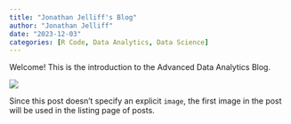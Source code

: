 ```yaml
---
title: "Jonathan Jelliff's Blog"
author: "Jonathan Jelliff"
date: "2023-12-03"
categories: [R Code, Data Analytics, Data Science]
---
```


Welcome! This is the introduction to the Advanced Data Analytics Blog.

![](thumbnail.jpg)

Since this post doesn't specify an explicit `image`, the first image in the post will be used in the listing page of posts.
